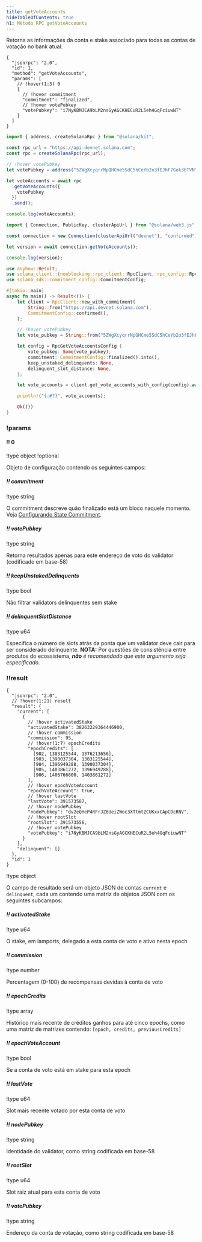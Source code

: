 ```yaml
---
title: getVoteAccounts
hideTableOfContents: true
h1: Método RPC getVoteAccounts
---
```


Retorna as informações da conta e stake associado para todas as contas de
votação no bank atual.

<APIMethod>

```jsonc !!request curl
{
  "jsonrpc": "2.0",
  "id": 1,
  "method": "getVoteAccounts",
  "params": [
    // !hover(1:3) 0
    {
      // !hover commitment
      "commitment": "finalized",
      // !hover votePubkey
      "votePubkey": "i7NyKBMJCA9bLM2nsGyAGCKHECuR2L5eh4GqFciuwNT"
    }
  ]
}
```

```ts !!request title="Kit"
import { address, createSolanaRpc } from "@solana/kit";

const rpc_url = "https://api.devnet.solana.com";
const rpc = createSolanaRpc(rpc_url);

// !hover votePubkey
let votePubkey = address("5ZWgXcyqrrNpQHCme5SdC5hCeYb2o3fEJhF7Gok3bTVN");

let voteAccounts = await rpc
  .getVoteAccounts({
    votePubkey
  })
  .send();

console.log(voteAccounts);
```

```ts !!request title="web3.js"
import { Connection, PublicKey, clusterApiUrl } from "@solana/web3.js";

const connection = new Connection(clusterApiUrl("devnet"), "confirmed");

let version = await connection.getVoteAccounts();

console.log(version);
```

```rs !!request title="Rust"
use anyhow::Result;
use solana_client::{nonblocking::rpc_client::RpcClient, rpc_config::RpcGetVoteAccountsConfig};
use solana_sdk::commitment_config::CommitmentConfig;

#[tokio::main]
async fn main() -> Result<()> {
    let client = RpcClient::new_with_commitment(
        String::from("https://api.devnet.solana.com"),
        CommitmentConfig::confirmed(),
    );

    // !hover votePubkey
    let vote_pubkey = String::from("5ZWgXcyqrrNpQHCme5SdC5hCeYb2o3fEJhF7Gok3bTVN");

    let config = RpcGetVoteAccountsConfig {
        vote_pubkey: Some(vote_pubkey),
        commitment: CommitmentConfig::finalized().into(),
        keep_unstaked_delinquents: None,
        delinquent_slot_distance: None,
    };

    let vote_accounts = client.get_vote_accounts_with_config(config).await?;

    println!("{:#?}", vote_accounts);

    Ok(())
}
```

### !params

#### !! 0

!type object !optional

Objeto de configuração contendo os seguintes campos:

##### !! commitment

!type string

O commitment descreve quão finalizado está um bloco naquele momento. Veja
[Configurando State Commitment](/docs/rpc#configuring-state-commitment).

##### !! votePubkey

!type string

Retorna resultados apenas para este endereço de voto do validator (codificado em
base-58)

##### !! keepUnstakedDelinquents

!type bool

Não filtrar validators delinquentes sem stake

##### !! delinquentSlotDistance

!type u64

Especifica o número de slots atrás da ponta que um validator deve cair para ser
considerado delinquente. **NOTA:** Por questões de consistência entre produtos
do ecossistema, _**não** é recomendado que este argumento seja especificado._

### !!result

```jsonc !response
{
  "jsonrpc": "2.0",
  // !hover(1:21) result
  "result": {
    "current": [
      {
        // !hover activatedStake
        "activatedStake": 38263229364446900,
        // !hover commission
        "commission": 95,
        // !hover(1:7) epochCredits
        "epochCredits": [
          [902, 1383125544, 1376213656],
          [903, 1390037304, 1383125544],
          [904, 1396949288, 1390037304],
          [905, 1403861272, 1396949288],
          [906, 1406766600, 1403861272]
        ],
        // !hover epochVoteAccount
        "epochVoteAccount": true,
        // !hover lastVote
        "lastVote": 391573587,
        // !hover nodePubkey
        "nodePubkey": "dv2eQHeP4RFrJZ6UeiZWoc3XTtmtZCUKxxCApCDcRNV",
        // !hover rootSlot
        "rootSlot": 391573556,
        // !hover votePubkey
        "votePubkey": "i7NyKBMJCA9bLM2nsGyAGCKHECuR2L5eh4GqFciuwNT"
      }
    ],
    "delinquent": []
  },
  "id": 1
}
```

!type object

O campo de resultado será um objeto JSON de contas `current` e `delinquent`,
cada um contendo uma matriz de objetos JSON com os seguintes subcampos:

##### !! activatedStake

!type u64

O stake, em lamports, delegado a esta conta de voto e ativo nesta epoch

##### !! commission

!type number

Percentagem (0-100) de recompensas devidas à conta de voto

##### !! epochCredits

!type array

Histórico mais recente de créditos ganhos para até cinco epochs, como uma matriz
de matrizes contendo: `[epoch, credits, previousCredits]`

##### !! epochVoteAccount

!type bool

Se a conta de voto está em stake para esta epoch

##### !! lastVote

!type u64

Slot mais recente votado por esta conta de voto

##### !! nodePubkey

!type string

Identidade do validator, como string codificada em base-58

##### !! rootSlot

!type u64

Slot raiz atual para esta conta de voto

##### !! votePubkey

!type string

Endereço da conta de votação, como string codificada em base-58

</APIMethod>
